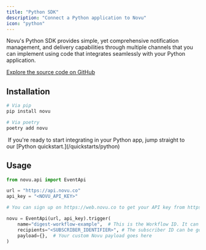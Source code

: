```yaml
---
title: "Python SDK"
description: "Connect a Python application to Novu"
icon: "python"
---
```


Novu's Python SDK provides simple, yet comprehensive notification management, and delivery capabilities through multiple channels that you can implement using code that integrates seamlessly with your Python application.

[Explore the source code on GitHub](https://github.com/novuhq/novu-python)

## Installation

```python
# Via pip
pip install novu

# Via poetry
poetry add novu
```

<Tip>
   If you're ready to start integrating in your Python app, jump straight to
  our [Python quickstart.](/quickstarts/python)
</Tip>

## Usage

```python
from novu.api import EventApi

url = "https://api.novu.co"
api_key = "<NOVU_API_KEY>"

# You can sign up on https://web.novu.co to get your API key from https://web.novu.co/settings

novu = EventApi(url, api_key).trigger(
    name="digest-workflow-example",  # This is the Workflow ID. It can be found on the workflow page.
    recipients="<SUBSCRIBER_IDENTIFIER>", # The subscriber ID can be gotten from the dashboard.
    payload={},  # Your custom Novu payload goes here
)
```
